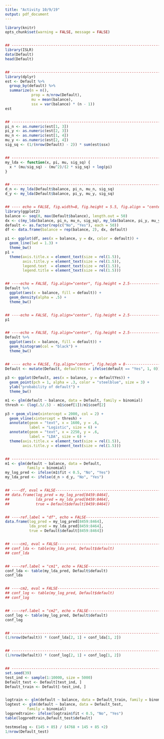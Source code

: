 ```yaml
---
title: "Activity 10/9/19"
output: pdf_document
---
```

```r
library(knitr)
opts_chunk$set(warning = FALSE, message = FALSE)


## ------------------------------------------------------------------------
library(ISLR)
data(Default)
head(Default)


## ------------------------------------------------------------------------
library(dplyr)
est <- Default %>%
  group_by(default) %>%
  summarize(n = n(),
            prop = n/nrow(Default),
            mu = mean(balance),
            ssx = var(balance) * (n - 1))
est


## ------------------------------------------------------------------------
pi_n <- as.numeric(est[1, 3])
pi_y <- as.numeric(est[2, 3])
mu_n <- as.numeric(est[1, 4])
mu_y <- as.numeric(est[2, 4])
sig_sq <- (1/(nrow(Default) - 2)) * sum(est$ssx)


## ------------------------------------------------------------------------
my_lda <- function(x, pi, mu, sig_sq) {
  x * (mu/sig_sq) - (mu^2)/(2 * sig_sq) + log(pi)
}


## ------------------------------------------------------------------------
d_n <- my_lda(Default$balance, pi_n, mu_n, sig_sq)
d_y <- my_lda(Default$balance, pi_y, mu_y, sig_sq)


## ---- echo = FALSE, fig.width=8, fig.height = 5.5, fig.align = "center"----
library(ggplot2)
balance <- seq(0, max(Default$balance), length.out = 50)
dx <- c(my_lda(balance, pi_n, mu_n, sig_sq), my_lda(balance, pi_y, mu_y, sig_sq))
default <- as.factor(rep(c("No", "Yes"), each = 50))
df <- data.frame(balance = rep(balance, 2), dx, default)

p1 <- ggplot(df, aes(x = balance, y = dx, color = default)) +
  geom_line(lwd = 1.3) + 
  theme_bw()
p1 +
  theme(axis.title.x = element_text(size = rel(1.5)),
        axis.title.y = element_text(size = rel(1.5)),
        legend.text  = element_text(size = rel(1.5)),
        legend.title = element_text(size = rel(1.5)))


## ----echo = FALSE, fig.align="center", fig.height = 2.5------------------
Default %>%
  ggplot(aes(x = balance, fill = default)) +
  geom_density(alpha = .5) +
  theme_bw()


## ----echo = FALSE, fig.align="center", fig.height = 2.5------------------
p1


## ----echo = FALSE, fig.align="center", fig.height = 2.5------------------
Default %>%
  ggplot(aes(x = balance, fill = default)) +
  geom_histogram(col = "black") +
  theme_bw()


## ---- echo = FALSE, fig.align="center", fig.heigh = 8--------------------
Default <- mutate(Default, defaultYes = ifelse(default == "Yes", 1, 0))
  
p3 <- ggplot(Default, aes(x = balance, y = defaultYes)) +
  geom_point(pch = 1, alpha = .3, color = "steelblue", size = 3) + 
  ylab("probability of default") + 
  theme_bw()

m1 <- glm(default ~ balance, data = Default, family = binomial)
thresh <- (log(.5/.5) - m1$coef[1])/m1$coef[2]

p3 + geom_vline(xintercept = 2000, col = 2) +
  geom_vline(xintercept = thresh) +
  annotate(geom = "text", x = 1600, y = .6, 
           label = "Logistic", size = 6) +
  annotate(geom = "text", x = 2250, y = .6, 
           label = "LDA", size = 6) +
  theme(axis.title.x = element_text(size = rel(1.5)),
        axis.title.y = element_text(size = rel(1.5)))


## ------------------------------------------------------------------------
m1 <- glm(default ~ balance, data = Default,
          family = binomial)
my_log_pred <- ifelse(m1$fit < 0.5, "No", "Yes")
my_lda_pred <- ifelse(d_n > d_y, "No", "Yes")


## ----df, eval = FALSE----------------------------------------------------
## data.frame(log_pred = my_log_pred[8459:8464],
##            lda_pred = my_lda_pred[8459:8464],
##            true = Default$default[8459:8464])


## ----ref.label = "df", echo = FALSE--------------------------------------
data.frame(log_pred = my_log_pred[8459:8464],
           lda_pred = my_lda_pred[8459:8464],
           true = Default$default[8459:8464])


## ----cm1, eval = FALSE---------------------------------------------------
## conf_lda <- table(my_lda_pred, Default$default)
## conf_lda


## ----ref.label = "cm1", echo = FALSE-------------------------------------
conf_lda <- table(my_lda_pred, Default$default)
conf_lda


## ----cm2, eval = FALSE---------------------------------------------------
## conf_log <- table(my_log_pred, Default$default)
## conf_log


## ----ref.label = "cm2", echo = FALSE-------------------------------------
conf_log <- table(my_log_pred, Default$default)
conf_log


## ------------------------------------------------------------------------
(1/nrow(Default)) * (conf_lda[2, 1] + conf_lda[1, 2])


## ------------------------------------------------------------------------
(1/nrow(Default)) * (conf_log[2, 1] + conf_log[1, 2])


## ------------------------------------------------------------------------
set.seed(39)
test_ind <- sample(1:10000, size = 5000)
Default_test <- Default[test_ind, ]
Default_train <- Default[-test_ind, ]


logtrain <- glm(default ~ balance, data = Default_train, family = binomial)
logtest <- glm(default ~ balance, data = Default_test,
          family = binomial)
logpredtrain<- ifelse(logtrain$fit < 0.5, "No", "Yes")
table(logpredtrain,Default_test$default)

testmselog <- (145 + 85) / (4768 + 145 + 85 +2)
1/nrow(Default_test)




```